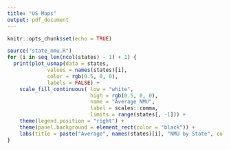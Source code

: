 ```yaml
---
title: "US Maps"
output: pdf_document
---
```


```r
knitr::opts_chunk$set(echo = TRUE)
```

```r
source("state_nmu.R")
for (i in seq_len(ncol(states) - 1) + 1) {
  print(plot_usmap(data = states, 
             values = names(states)[i],  
             color = rgb(0.5, 0, 0), 
             labels = FALSE) + 
    scale_fill_continuous( low = "white", 
                           high = rgb(0.5, 0, 0), 
                           name = "Average NMU", 
                           label = scales::comma,
                           limits = range(states[, -1])) + 
    theme(legend.position = "right") + 
    theme(panel.background = element_rect(color = "black")) + 
    labs(title = paste("Average", names(states)[i], "NMU by State", collapse = " ")))
}
```

